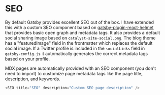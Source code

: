 <SEO
  title="SEO"
  description="A review of SEO optimizations for Gatsby Theme Catalyst and the SEO component for MDX. Gatsby Theme Catalyst is an opinionated set of integrated themes and starters to accelerate your next Gatsby project."
/>

# SEO

By default Gatsby provides excellent SEO out of the box. I have extended this with a custom SEO component based on [gatsby-plugin-react-helmet](https://www.gatsbyjs.org/packages/gatsby-plugin-react-helmet/) that provides basic open graph and metadata tags. It also provides a default social sharing image based on `catalyst-site-social.png`. The blog theme has a "featuredImage" field in the frontmatter which replaces the default social image. If a Twitter profile is included in the `socialLinks` field in `gatsby-config.js` it automatically generates the correct metadata tags based on your profile.

MDX pages are automatically provided with an SEO component (you don't need to import) to customize page metadata tags like the page title, description, and keywords.

```js
<SEO title="SEO" description="Custom SEO page description" />
```
